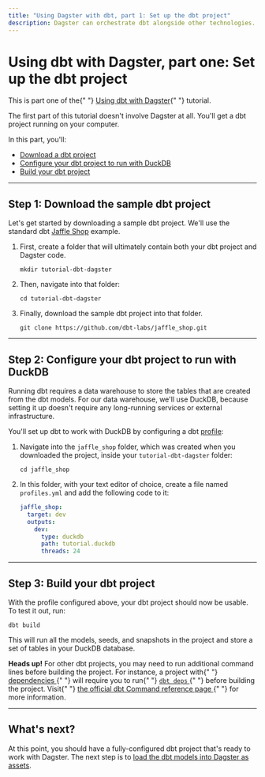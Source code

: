 ```yaml
---
title: "Using Dagster with dbt, part 1: Set up the dbt project"
description: Dagster can orchestrate dbt alongside other technologies.
---
```


# Using dbt with Dagster, part one: Set up the dbt project

<Note>
  This is part one of the{" "}
  <a href="/integrations/dbt/using-dbt-with-dagster">Using dbt with Dagster</a>{" "}
  tutorial.
</Note>

The first part of this tutorial doesn't involve Dagster at all. You'll get a dbt project running on your computer.

In this part, you'll:

- [Download a dbt project](#step-1-download-the-sample-dbt-project)
- [Configure your dbt project to run with DuckDB](#step-2-configure-your-dbt-project-to-run-with-duckdb)
- [Build your dbt project](#step-3-build-your-dbt-project)

---

## Step 1: Download the sample dbt project

Let's get started by downloading a sample dbt project. We'll use the standard dbt [Jaffle Shop](https://github.com/dbt-labs/jaffle_shop) example.

1. First, create a folder that will ultimately contain both your dbt project and Dagster code.

   ```shell
   mkdir tutorial-dbt-dagster
   ```

2. Then, navigate into that folder:

   ```shell
   cd tutorial-dbt-dagster
   ```

3. Finally, download the sample dbt project into that folder.

   ```shell
   git clone https://github.com/dbt-labs/jaffle_shop.git
   ```

---

## Step 2: Configure your dbt project to run with DuckDB

Running dbt requires a data warehouse to store the tables that are created from the dbt models. For our data warehouse, we'll use DuckDB, because setting it up doesn't require any long-running services or external infrastructure.

You'll set up dbt to work with DuckDB by configuring a dbt [profile](https://docs.getdbt.com/docs/core/connect-data-platform/connection-profiles):

1. Navigate into the `jaffle_shop` folder, which was created when you downloaded the project, inside your `tutorial-dbt-dagster` folder:

   ```shell
   cd jaffle_shop
   ```

2. In this folder, with your text editor of choice, create a file named `profiles.yml` and add the following code to it:

   ```yaml
   jaffle_shop:
     target: dev
     outputs:
       dev:
         type: duckdb
         path: tutorial.duckdb
         threads: 24
   ```

---

## Step 3: Build your dbt project

With the profile configured above, your dbt project should now be usable. To test it out, run:

```shell
dbt build
```

This will run all the models, seeds, and snapshots in the project and store a set of tables in your DuckDB database.

<Note>
  <strong>Heads up!</strong> For other dbt projects, you may need to run
  additional command lines before building the project. For instance, a project
  with{" "}
  <a href="https://docs.getdbt.com/docs/collaborate/govern/project-dependencies">
    dependencies
  </a>{" "}
  will require you to run{" "}
  <a href="https://docs.getdbt.com/reference/commands/deps">
    <code>dbt deps</code>
  </a>{" "}
  before building the project. Visit{" "}
  <a href="https://docs.getdbt.com/reference/dbt-commands">
    the official dbt Command reference page
  </a>{" "}
  for more information.
</Note>

---

## What's next?

At this point, you should have a fully-configured dbt project that's ready to work with Dagster. The next step is to [load the dbt models into Dagster as assets](/integrations/dbt/using-dbt-with-dagster/load-dbt-models).
